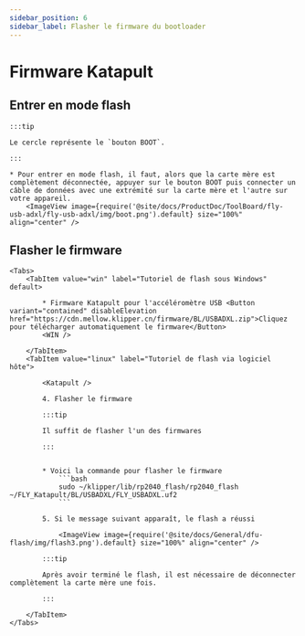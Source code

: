 ```yaml
---
sidebar_position: 6
sidebar_label: Flasher le firmware du bootloader
---
```







# Firmware Katapult

## Entrer en mode flash

    :::tip

    Le cercle représente le `bouton BOOT`.

    :::

    * Pour entrer en mode flash, il faut, alors que la carte mère est complètement déconnectée, appuyer sur le bouton BOOT puis connecter un câble de données avec une extrémité sur la carte mère et l'autre sur votre appareil.
        <ImageView image={require('@site/docs/ProductDoc/ToolBoard/fly-usb-adxl/fly-usb-adxl/img/boot.png').default} size="100%" align="center" />

## Flasher le firmware
    <Tabs>
        <TabItem value="win" label="Tutoriel de flash sous Windows" default>

            * Firmware Katapult pour l'accéléromètre USB <Button variant="contained" disableElevation href="https://cdn.mellow.klipper.cn/firmware/BL/USBADXL.zip">Cliquez pour télécharger automatiquement le firmware</Button>
            <WIN />
            
        </TabItem>
        <TabItem value="linux" label="Tutoriel de flash via logiciel hôte">
            
            <Katapult />

            4. Flasher le firmware

            :::tip

            Il suffit de flasher l'un des firmwares

            :::


            * Voici la commande pour flasher le firmware
                ```bash
                sudo ~/klipper/lib/rp2040_flash/rp2040_flash ~/FLY_Katapult/BL/USBADXL/FLY_USBADXL.uf2
                ```

            5. Si le message suivant apparaît, le flash a réussi

                <ImageView image={require('@site/docs/General/dfu-flash/img/flash3.png').default} size="100%" align="center" />

            :::tip

            Après avoir terminé le flash, il est nécessaire de déconnecter complètement la carte mère une fois.

            :::

        </TabItem>
    </Tabs>